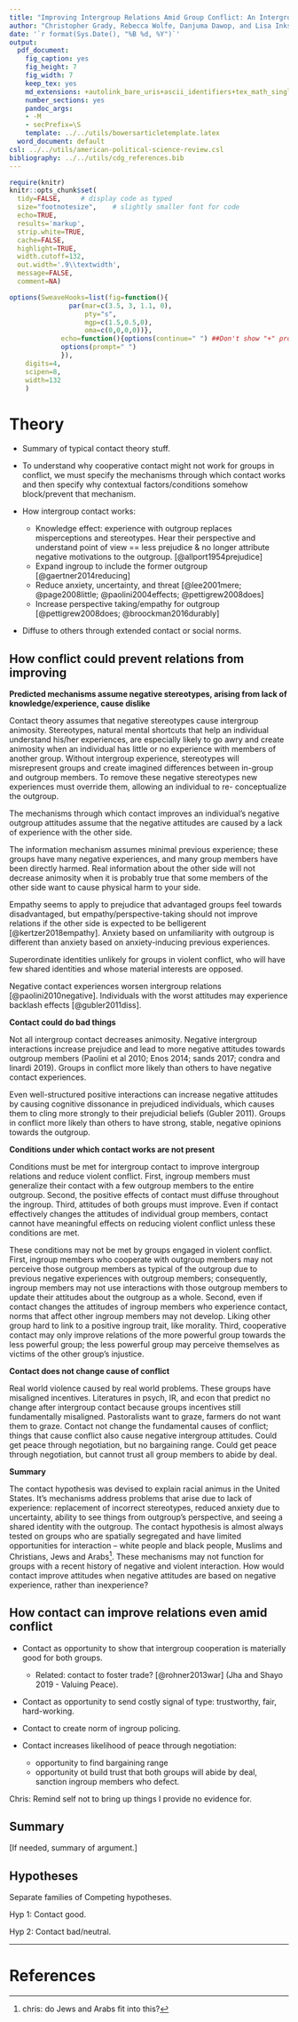 ```yaml
---
title: "Improving Intergroup Relations Amid Group Conflict: An Intergroup Contact Field Experiment in Nigeria - Theory"
author: "Christopher Grady, Rebecca Wolfe, Danjuma Dawop, and Lisa Inks"
date: '`r format(Sys.Date(), "%B %d, %Y")`'
output:
  pdf_document:
    fig_caption: yes
    fig_height: 7
    fig_width: 7
    keep_tex: yes
    md_extensions: +autolink_bare_uris+ascii_identifiers+tex_math_single_backslash
    number_sections: yes
    pandoc_args:
    - -M
    - secPrefix=\S
    template: ../../utils/bowersarticletemplate.latex
  word_document: default
csl: ../../utils/american-political-science-review.csl
bibliography: ../../utils/cdg_references.bib
---
```


```r
require(knitr)
knitr::opts_chunk$set(
  tidy=FALSE,     # display code as typed
  size="footnotesize",    # slightly smaller font for code
  echo=TRUE,
  results='markup',
  strip.white=TRUE,
  cache=FALSE,
  highlight=TRUE,
  width.cutoff=132,
  out.width='.9\\textwidth',
  message=FALSE,
  comment=NA)

options(SweaveHooks=list(fig=function(){
			   par(mar=c(3.5, 3, 1.1, 0),
			       pty="s",
			       mgp=c(1.5,0.5,0),
			       oma=c(0,0,0,0))},
			 echo=function(){options(continue=" ") ##Don't show "+" prompts,
			 options(prompt=" ")
			 }),
	digits=4,
	scipen=8,
	width=132
	)
```

<!--
Things to fit in: History of conflict -- not imagined disputes. More about perceived deservingness (right now minutely in there as part of psyc phenomena increasing information problems).  More on cognitive dissonance?

Loss aversion: a negotiated deal == give up something, gain something.  We weigh losses more than gains (ross and ward 1995 psych barriers)
-->

# Theory

- Summary of typical contact theory stuff.  

- To understand why cooperative contact might not work for groups in conflict, we must specify the mechanisms through which contact works and then specify why contextual factors/conditions somehow block/prevent that mechanism.

- How intergroup contact works:
    - Knowledge effect: experience with outgroup replaces misperceptions and stereotypes.  Hear their perspective and understand point of view == less prejudice & no longer attribute negative motivations to the outgroup. [@allport1954prejudice]
    - Expand ingroup to include the former outgroup [@gaertner2014reducing]
    - Reduce anxiety, uncertainty, and threat [@lee2001mere; @page2008little; @paolini2004effects; @pettigrew2008does]
    - Increase perspective taking/empathy for outgroup [@pettigrew2008does; @broockman2016durably]

- Diffuse to others through extended contact or social norms.


## How conflict could prevent relations from improving

**Predicted mechanisms assume negative stereotypes, arising from lack of knowledge/experience, cause dislike**

Contact theory assumes that negative stereotypes cause intergroup animosity.  Stereotypes, natural mental shortcuts that help an individual understand his/her experiences, are especially likely to go awry and create animosity when an individual has little or no experience with members of another group. Without intergroup experience, stereotypes will misrepresent groups and create imagined differences between in-group and outgroup members. To remove these negative stereotypes new experiences must override them, allowing an individual to re- conceptualize the outgroup.

The mechanisms through which contact improves an individual's negative outgroup attitudes assume that the negative attitudes are caused by a lack of experience with the other side.

The information mechanism assumes minimal previous experience; these groups have many negative experiences, and many group members have been directly harmed.  Real information about the other side will not decrease animosity when it is probably true that some members of the other side want to cause physical harm to your side.

Empathy seems to apply to prejudice that advantaged groups feel towards disadvantaged, but empathy/perspective-taking should not improve relations if the other side is expected to be belligerent [@kertzer2018empathy].  Anxiety based on unfamiliarity with outgroup is different than anxiety based on anxiety-inducing previous experiences.  

Superordinate identities unlikely for groups in violent conflict, who will have few shared identities and whose material interests are opposed.  

Negative contact experiences worsen intergroup relations [@paolini2010negative].  Individuals with the worst attitudes may experience backlash effects [@gubler2011diss].

<!--
    - Contact supposed to work through information/dispel stereotypes and update to entire group.  But it is true that some members of the other side want to and have caused physical harm to members of your group.
    - Or empathy, which seems to apply to disadvantaged groups [@brockman] but not groups in conflict.
    - ingroup expansion, which is unlikely for real groups living apart in separate communities.
    - reduced anxiety/threat felt, which is also apply to groups in conflict.  There still exist members of that group who are threatening.

    - Personal history/experience with violence
    - Continuing violence == continuing grievances to blame on other side
-->

**Contact could do bad things**

Not all intergroup contact decreases animosity. Negative intergroup interactions increase prejudice and lead to more negative attitudes towards outgroup members (Paolini et al 2010; Enos 2014; sands 2017; condra and linardi 2019).  Groups in conflict more likely than others to have negative contact experiences.

Even well-structured positive interactions can increase negative attitudes by causing cognitive dissonance in prejudiced individuals, which causes them to cling more strongly to their prejudicial beliefs (Gubler 2011).  Groups in conflict more likely than others to have strong, stable, negative opinions towards the outgroup.

**Conditions under which contact works are not present**

Conditions must be met for intergroup contact to improve intergroup relations and reduce violent conflict.  First, ingroup members must generalize their contact with a few outgroup members to the entire outgroup.  Second, the positive effects of contact must diffuse throughout the ingroup.  Third, attitudes of both groups must improve.  Even if contact effectively changes the attitudes of individual group members, contact cannot have meaningful effects on reducing violent conflict unless these conditions are met.

These conditions may not be met by groups engaged in violent conflict.  First, ingroup members who cooperate with outgroup members may not perceive those outgroup members as typical of the outgroup due to previous negative experiences with outgroup members; consequently, ingroup members may not use interactions with those outgroup members to update their attitudes about the outgroup as a whole.  Second, even if contact changes the attitudes of ingroup members who experience contact, norms that affect other ingroup members may not develop.  Liking other group hard to link to a positive ingroup trait, like morality.  Third, cooperative contact may only improve relations of the more powerful group towards the less powerful group; the less powerful group may perceive themselves as victims of the other group's injustice.

<!--Many studies suggest intergroup contact only improves the attitudes of the majority/dominant group.  Jews, not Arabs.  White people, not black people.  Minority group has lots of experience with majority group?  Culture does not assign negative traits to majority group because "culture" is dictated by majority?-->

**Contact does not change cause of conflict**

Real world violence caused by real world problems.  These groups have misaligned incentives.  Literatures in psych, IR, and econ that predict no change after intergroup contact because groups incentives still fundamentally misaligned.  Pastoralists want to graze, farmers do not want them to graze.  Contact not change the fundamental causes of conflict; things that cause conflict also cause negative intergroup attitudes.  Could get peace through negotiation, but no bargaining range.  Could get peace through negotiation, but cannot trust all group members to abide by deal.

**Summary**

The contact hypothesis was devised to explain racial animus in the United States.  It's mechanisms address problems that arise due to lack of experience: replacement of incorrect stereotypes, reduced anxiety due to uncertainty, ability to see things from outgroup's perspective, and seeing a shared identity with the outgroup.  The contact hypothesis is almost always tested on groups who are spatially segregated and have limited opportunities for interaction -- white people and black people, Muslims and Christians, Jews and Arabs^[chris: do Jews and Arabs fit into this?].  These mechanisms may not function for groups with a recent history of negative and violent interaction.  How would contact improve attitudes when negative attitudes are based on negative experience, rather than inexperience?

<!--
Typicality: when interacting with the outgroup makes one atypical, how to generalize?  "Typicality" == outgroup member perceived to be typical of group.  Previous negative experience about group == individuals less likely to believe positive experiences with outgroup member are "typical" and so less likely to update about the outgroup; more likely to have good feelings only about the particular people with whom they interact.  even when positive interactions improve attitudes for the individuals who are interacting, the improved attitudes may not be generalized to the outgroup (Doosje et al 1995).  
-->
<!--
- Reason not to update about whole group, just particular people

-->

<!--
even when positive interactions improve attitudes for the individuals who are interacting, the improved attitudes may not be generalized to the outgroup (Doosje et al 1995).

Some evidence that contact only effects the majority/dominant group.  Because the minority/non-dominant group already has a lot of interaction with dominant?  Because minority actually has things to fear?  Regardless, cooperative contact will not meaningfully reduce violent conflict unless it improves attitudes for both sides of the conflict.
-->

## How contact can improve relations even amid conflict

- Contact as opportunity to show that intergroup cooperation is materially good for both groups.
    - Related: contact to foster trade? [@rohner2013war] (Jha and Shayo 2019 - Valuing Peace).

- Contact as opportunity to send costly signal of type: trustworthy, fair, hard-working.

- Contact to create norm of ingroup policing.

- Contact increases likelihood of peace through negotiation:
    - opportunity to find bargaining range
    - opportunity ot build trust that both groups will abide by deal, sanction ingroup members who defect.

Chris: Remind self not to bring up things I provide no evidence for.


## Summary

[If needed, summary of argument.]

## Hypotheses

Separate families of Competing hypotheses.

Hyp 1: Contact good.

Hyp 2: Contact bad/neutral.

<!--

***********

Left out "in the literature" mechanisms through which contact can affect intergroup attitudes.
    - Social norms and extrinsic motivation [@yablon2012we]
    - ingroup policing [@moussa2018overcome; @ditlmann2016can; @fearon1996explaining]
    - mutual interest [@moussa2018overcome.  also realistic group conflict?]
-->


**********
<!--
From old synthesis paper.

## Intergroup Contact Interventions to Improve Intergroup Attitudes and Reduce Conflict
-->
<!--Two ways cooperative contact helps reduce conflict.  (1) Increases trust directly, (2) decreases biased information processing.

Provide opportunities for interaction.  Structure interaction in a way that avoids misperceptions -- incidental contact can make things worse (the @enos2014causal cite and the @forbes1997ethnic cite.  Show that working together is possible.-->
<!--
One prominent approach to improving relations between groups comes from intergroup contact theory [@allport1954prejudice].  Intergroup contact theory hypothesizes that intergroup relations can be improved through interactions in which group members (1) cooperate (2) with equal status (3) to achieve shared goals (4) with the support of elites.[^unCon]

[^unCon]:Important to differentiate structured vs unstructred contact.  Contact under other conditions -- such as incidental contact, intergroup competition, interactions in which one group has power over the other, elite disapproval of intergroup contact -- is unlikely to improve intergroup relations [@enos2014causal; @forbes1997ethnic] hhabyarimana et al 2007; vanhanen 1999.]  This concern is heightened from groups in conflict, whose incidental interactions are likely antagonistic.

Structured intergroup contact improves intergroup relations for several reasons.[^contactMechs]  First, intergroup contact provides an opportunity for groups to learn about each other and update opinions based on personal experience, thereby dispelling stereotypes [@allport1954prejudice]. Groups often build elaborate myths about the evil of the other to justify their feelings of ingroup superiority.  In the context of conflict resolution, the primary barrier to peace is the stereotype that the other group is untrustworthy.  Intergroup contact provides the opportunity to signal trustworthiness and preferences for cooperation to the other group [@kydd2000trust; @rohner2013war] and has been linked with increased trust even in contexts of ongoing conflict [@hewstone2006intergroup].

[^contactMechs]: A full accounting of the mechanisms through which intergroup contact can improve intergroup relations is beyond the scope of this article.  We discuss the mechanisms mostly likely to affect prejudice for groups in active conflict.  For thorough reviews, see @pettigrew2011advances, @pettigrew2008does, or @pettigrew2013groups.]

Second, intergroup contact can change emotional reactions to group members and reduce feelings of threat and anxiety   Feelings of threat and anxiety often arise from fear of the unknown, and feelings of threat and anxiety reduce as familiarity with outgroup members increases [@page2008little; paolini et al 2004; lee 2001].

Third, intergroup contact can show that working together is materially beneficial for both groups.  Intergroup contact often entails reciprocal exchanges like trade, which can provide tangible evidence that both groups are materially better off cooperating than fighting, increasing incentives to reach a bargain and avoid conflict [@rohner2013war].  Intergroup contact to achieve a goal that benefits both groups (1) alleviates material deprivation and (2) associates intergroup cooperation with positive material outcomes.  By cooperating for joint benefit in the present groups can see how cooperative behavior in the future will benefit both groups.
  
Fourth, intergroup contact can reduce the perceived social distance between the groups and even expand the ingroup to include the former outgroup.  Contact can make salient many similarities between the groups, reducing feelings of social distance and even helping to craft a joint identity that encompasses both groups [@gaertner2014reducing].

The effectiveness of intergroup contact has been demonstrated in a variety of contexts and using a variety of methodological approaches [@paluck2017contact; @pettigrew2006meta].  Notably, intergroup contact programs improved relations between white people and black people in the U.S. South Africa, and Norway [@marmaros2006friendships; @burns2015interaction; @finseraas2017does; @carrell2015impact], Jews and Arabs [@yablon2012we; @ditlmann2016can], and Hindus and Muslims in India [@barnhardt2009near].  In Nigeria, a recent study found that intergroup contact between Muslims and Christians decreased discrimination relative to a group that experienced _intragroup_ contact, suggesting that intergroup contact can work by countering the adverse effects of ingroup-only experiences [@scacco2018nigeria].

This leads to our main hypothesis:

  - $\mathbf{H_1a}:$ **Intergroup contact will help.**

But intergroup contact might not change attitudes or reduce conflict.  Group animosity often arises due to the competition for resources that both groups claim or desire [@sherif1958superordinate].  If competition for resources itself causes poor intergroup relations/negative intergroup attitudes, then competition for resources will cause conflict and intergroup contact will have no effect because it doesn't change underlying resource competition.  With or without structured intergroup contact, the groups are still engaged in competition for resources, which breeds conflict [@campbell1965ethno; @Sherif1988robbersCave].

This concern is heightened for groups in active conflict.  Their negative intergroup attitudes come from real conflict, not the type of prejudice that Allport and others theorized about.  Through contact, you might learn that the other group _does_ favor itself.  Contact might show you that the other group _will_ defect on agreements.  Learning about the other side is not going to improve relations if incentives are completely misaligned and the other side _does_ want to harm you.  Additionally, in contexts of ongoing conflict, there may be few norms against prejudice, and possibly group norms that support this particular intergroup prejudice.  If intergroup contact works by activating "norms against prejudice", contact is unlikely to have an effect for groups in conflict.

This leads to our alternative hypothesis:

- $\mathbf{H_1b}:$ **Intergroup contact will not help.**

The effect may also be conditional on group status.  Intergroup contact may only reduce prejudice from high-status group to low-status group.  @ditlmann2016can contact-based intervention did not affect the disadvantaged, minority group.

- $\mathbf{H_1b}:$ **Intergroup contact will improve attitudes of farmers towards pastoralists but not pastoralists towards farmers.**

-->
<!--
********
Contact-based interventions can also assist third-party mediation or intervention.  Helps mediation because the conflicting groups are more likely to update perceptions based on mediated information.  Helps intervention because the groups are still able to commit to agreements without the threat of punishment.

When the contact is group-to-group, trustworthy behavior by the outgroup is immediately known by several ingroup members.


<!--

Paragraph about emotional reactions. Specifically, empathy and threat. Could change emotional reactions to the group, either by increasing feelings of empathy or decreasing feelings of threat.  ^[though in cases of active conflict this might exacerbate rather than solve conflict (information about reduced outgroup threat == higher chance of my group winning).]  Seeing the other side's argument, seeing their motivations. Increase empathy helps interpret information in non-biased way. [Chris: cite literature on empathy making me interpret information about other people more accurately.  Kertzer?]

Paragraph about materal benefit / realistic group conflict theory. Other perspectives focus on the achievement of a joint goal that shows both groups they are _materially_ better off [superordinate goal/RGCT].  The intergroup contact to focus on superordinate goals so the groups can see how intergroup cooperation benefits both sides materially [@sherif1958superordinate].  Sees how _both groups_ have a self-interested incentive to cooperate with peace agreements.  Groups work together to gain more material resources, improves us now, makes me think working together in the _future_ would be good. Realistic Group Conflict Theory -- resource competition causes conflict, and intergroup relations improved when the groups work together to improve material status of both groups.

*******

Could create cognitive dissonance that allows individuals to re-evaluate their beliefs [@gubler].

Can give group members interactions that reduce perceptual biases.  And about perceptual fairness/unbiasedness: we will interpret things you do fairly and we will interpret things we do fairly (i.e. we will not think everything we do is justified and everything you do is unjustified).  

Groups wondering which type the other group is and making decisions based on that perception.  If other group will cooperate, we should cooperate.  If other group defects, we should defect.  Groups can learn how each other will respond to big interactions by how they respond to smaller interactions.  

Ingroup identification does not necessitate outgroup hate [@allport1954prejudice; @brewer1999ingroupOutgroup; @halevy2008group].
--->


<!--Things From Peacebuilding But Not Contact Necessarily-->
<!--
Other components of peacebuilding interventions can 

Create norms against violence, or connect existing norms to the outgroup by humanizing the outgroup.

Could improve dispute resolution and reduce conflict over resources.  Encourage sharing resources _or_ separation of resources.  Mediation training -- help community leaders resolve disputes.

Can give group members the capacity to affect conflict.
-->
<!--
Can encourage ingroup policing [@ditlmann2017addressing; @Fearon1996].  Ingroup policing works because we cannot do things if our community dislikes those things.  Decrease negative affect allows leaders to credibly commit entire group to peace.  Encourage ingroup policing.  
-->
<!--
**Summary paragraph**

Contact-based peacebuilding programs can reduce conflict by focusing on both the immediate economic concerns contributing to conflict (superordinate goals?) and the psychological attitudes contributing to conflict. Bottom-up psychological reconciliation programs should work for the types of conflicts for which international intervention is rarely used and is unlikely to be successful.  Persistent intergroup conflict that plagues many countries.  Low-level conflict before it builds to large-scale conflict.  There are XX conflicts of this type accounting for XX deaths each year.-->
<!--
## Why Peacebuilding Could Fail

Yet peacebuilding generally, and intergroup contact specifically, may not work in contexts of ongoing violence.  Many top-down attempts to solve bargaining problems with a strong external actor (through mediation and intervention) are ineffective while conflict is going on and only effective at maintaining peace once the formal conflict has ended.  Likewise, psychological reconciliation may prevent resumption of conflict but requires conflict to already be resolved [@bar2000intractable].  Active conflict produces many grievances and high prejudice; cognitive dissonance causes backlash for the most prejudiced people [@festinger1962cognitiveDissonance; @gubler2011diss].  Negative contact experiences reinforce negative stereotypes [@paolini2010negative]. Motivated reasoning for attitudes towards others [@klein1992motivated].  If you don't want to like someone, you will find a reason not to.  Many reasons contact may not work in this context.

Intergroup conflict is commitment problem solved by strong third party [@fearon1994ethnic; @powell2006war] and bottom-up programs do not provide a strong third party that can enforce commitments.  Psychological reconciliation is not how we've thought of solving commitment problems between conflicting groups or improving reputations.  Can psych reconciliation improve reputations in contexts of ongoing violence?  

-->
<!--
## Hypotheses

We have several hypotheses about the way that contact-based peacebuilding programs can improve intergroup relations.  We add distinctions demarcating families of hypotheses, and we define a family of hypotheses as the set of hypotheses that would help make one decision or answer one question.  If a set of hypotheses are part of one family we will adjust the p-values within those families following the False Discovery Rate (FDR) method.

- $\mathbf{H_0}:$ **The treatment will increase information about city rates among treatment households vs. control households.** (Confirmatory)
    - The information campaign will increase the amount of information individuals have about the most important citizen-facing services that are under the purview of Zomba City Council, the relationship between city rates and these services, the existence of the ability to make payment through bank transfers, and the existence of a municipal tax forgiveness plan.


- $\mathbf{H_0}:$ **The treatment will increase information about city rates among treatment households vs. control households.** (Confirmatory)
    - The information campaign will increase the amount of information individuals have about the most important citizen-facing services that are under the purview of Zomba City Council, the relationship between city rates and these services, the existence of the ability to make payment through bank transfers, and the existence of a municipal tax forgiveness plan.

  - $\mathbf{H_1}:$ **The treatment will increase the intent to formalize among treatment households vs. control households.** (Confirmatory - Formalization Hypotheses Family)

-->


# References

<!--

# Other Stuff

**Solving Bargaining Problems section**
[chris: formerly had bigger discussions of mediation and intervention.]

[^bargainChange]: Commitment problems occur for many reasons.  A prominent reason is shifts in power between the bargaining groups.  Power between the groups can shift due to factors that affect each group's preferences and capabilities. Internally, one group may grow in power or size, one group may disarm before the other, the groups may have factions that reject the agreement, the groups may change leaders, or group members attitudes may change for other reasons.  Externally, the groups may gain or lose de facto or de jure state support, other external actors may switch allegiances, or some other shock may change each group's power relative to the other [@fearon2004civil; @reed2016bargaining].  Anything that will change group power in the future can cause commitment problems in the present.[chris: maybe I do not need this footnote now.]

"Groups in conflict overcome information and commitment problems in several ways.  

The two principal ways that groups overcome information problems are (i) fighting and (ii) third-party mediation.  Through fighting, the groups directly observe each others capacity and willingness to fight [@smith2003mediation].  Through mediation, the groups receive accurate information about each other from a third-party [@ott1972mediation; @kydd2006can; @beber2012international].

The two principal ways that groups overcome commitment problems are through (i) intervention by strong third parties that add large costs to reneging on agreements, and (ii) reputations for trustworthiness.  Though each group may have an incentive to defect on an agreement after it is made, the groups have less incentive to defect if a strong third party is capable of and willing to punish defection from bargained agreements [@fearon1998commitment; @powell2006war; @doyle2000international].  Likewise, groups have less incentive to defect on agreements if defection affects a group's reputation.  Future bargaining depends on groups trusting each other to abide by agreements, and groups with reputations for defection are unlikely to attract other trustworthy partners or elicit trusting behavior from partners [@ostrom2003trust; @kydd2000trust; @rohner2013war].  With these incentives for cooperation, the groups can bargain in good faith knowing that the other will abide by its word.[^reputation]"

"If we know how to resolve intergroup conflict, why does conflict persist?  Issues of bias prevent mediation from solving information problems.  Issues of capacity and motivation prevent intervention from solving commitment problems, and psychological biases prevent reputations from solving commitment problems.

Mediation and intervention are dogged by two issues of motivation.  First, mediators are often motivated for peace.  This motivation implies that mediators provide information that is biased towards encouraging the groups to negotiate a peace agreement.  For mediators to reduce information problems, groups engaged in bargaining must believe that mediators provide accurate, unbiased information.  Since both groups know that mediators are biased towards peace, mediators do not solve information problems and may not help groups achieve peace [@smith2003mediation; @kydd2006can; @fey2010shuttle].  This same argument prevents mediators who are biased for or against disputants from solving information problems [@kydd2006can].[^mediation]

Second, international actors may lack the motivation to mediate or to intervene into the conflict, even if one group reneges on its agreement.  Intervention is costly and many international actors either cannot credibly commit to intervene into many conflicts or have no interest in intervening into many conflicts [@kydd2006can; @fey2010shuttle; @beber2012international].  This lack of motivation is especially relevant for intergroup conflict between groups within a state.  Most international actors and strong third parties lack an incentive to intervene into intrastate intergroup conflicts, and these disputes tend to take place within states that lack the capacity to compel both sides themselves.  Since intervention is costly, strong third parties have an incentive to intervene only _after_ fighting escalates, so intervention will generally not be used to prevent conflict from escalating or to reduce the persistent, smaller-scale violence that plague many countries.  Where external actors are motivated to intervene, intervention is a short-term peace solution and its effects do not endure with the departure of the external actor [@rohner2013war; @beardsley2008agreement; @weinstein2005autonomous].  Once the external actor leaves, the groups' commitment problem returns: with no one to punish defection, the groups have no reason to trust each other."

[^mediation]: Whether mediation is benefited from biased or unbiased information is still a matter of debate.  Some scholars believe bias improves mediation.  The primary mechanisms proposed are that biased mediators are more likely to have relevant private information [@savun2008information] and that a biased mediator who tells his _favored_ group to compromise will be heeded [@kydd2003side; @svensson2009brings].  We tend to side with @beber2012international, @rauchhaus2006mediation, @crescenzi2011supply, and @kydd2006can and believe that unbiased mediation improves mediation outcomes.  @kydd2006can and @beber2012international provide compelling theoretical arguments: effective mediators must be both unbiased and motivated, but that motivation and bias often overlap.  We are also amenable to the argument of @fey2010shuttle that mediator success actually has less to do with information provision and more with agenda setting, offering carrots/threatening sticks, and serving as a back channel.



In this case, bias for or against one side of the conflict can increase the effectiveness of intervention [@kydd2003side; @regan2002third] because it provides motivation for the international community to intervene in the conflict.

"In many conflicts, the conflicting groups are not united and therefore it is not clear who is involved in bargaining and who the external actor should punish if one side defects."
-->


<!--

**About Reputation**
Commitment problems are problems of trust.  The trust can be through a third party or between the groups directly.

Reputations for trustworthiness are how groups overcome bargaining problems in the absence of formal enforcement mechanisms [@ostrom2000collective; @kydd2000trust, @rohner2013war; @ostrom2003trust].  Mutual trust overcomes bargaining problems because information and commitment problems are both, at their heart, problems of trust.  For information problems, groups do not trust the information they receive from the other side.  For commitment problems, groups do not trust the other side to abide by its agreements.  Cultivating a reputation as a trustworthy partner in previous interactions gives a bargaining partner confidence that you are trustworthy in the present interaction.

<!--
(This also means that the outgroup has less incentive to cooperate with your ingroup because they are less likely to be punished for defecting in a world where reputation is built off of _experienced_ interactions, rather than previous _observed_ interactions. [chris: Scott Page's coursera on overcoming collective action problems cites a model where the more people who can see your interaction the more incentive you have to cooperate.].  Not sure this is relevant.) <!--Mediation can also be good when the groups are likely to say inflammatory things to each other.  Going through a mediator prevents that. chris: don't remember the citation, and this belongs in a diff section. -->


<!--
*******

**Thoughts about trust**

@ostrom2003trust ch.2 discusses how reciprocity, reputation, and trust help overcome selfish behavior that leads to pareto-inferior outcomes;  players achieve self-enforcing equilibria by comitting themselves to punishing noncooperators to deter noncooperation; repeated games & uncertainty about player types increases cooperation; face to face interaction increases cooperation bcuz increases trust, also could add subjective value to payoff structure, gives group ID, reinforces normes, not because players realize optimal strategies and not from non-face-to-face promises.  People seek to improve values they find important.  People use heuristics; people use internal evaluations that add or subtract from objective payoffs (+ for feeling good, - for being a sucker);    ch.12 discusses how trust is minimal in situations where reputations for trust cannot be established.  @hardin2003 ch.3 gaming trust -- concept of mutual trust: trust based on long-term interaction between two parties.  Thick trust: diverse layers of interaction; interactions in one layer influence interactions in another; repeated relationships and 3rd party relationships. @hardin2002trustAndTrustworthiness talks about being trustworthy. @kydd2003 and costly signals of trustworthiness. Trust and Reciprocity 2003 ch.15 - knowledge of the other, repeated interactions, and strong possibility of future interactions predict trustworthy and trusting relationships.-->

<!--
**Thoughts about intergroup prejudice**
@tam2007 intergroup prejudice = less likely to forgive, and forgiveness is a key to intergroup cooperation [@axelrod1980effective].  Prejudiced groups cannot put previous transgressions behind them.  @gutsell2010empathy people do not naturally feel empathy for outgroup members. 

Conflicting groups dehumanize the outgroup, meaning that they do not acknowledge the outgroup as fully human [@haslam2014dehumanization; @leyens2007infra; @opotow1990moral; @bandura1999moral].  Dehumanized groups are deemed unworthy of moral considerations; they do not deserve empathy, compassion, or fair treatment.  Along with not extending morality to outgroup members, ingroups often view of the outgroup themselves as immoral -- a group without values who cannot be trusted due to their innate moral deficiencies [@weisel2015ingroup; @parker2013lessons; @brewer1999ingroupOutgroup, p.435].

Wood's 2000 review of persuasion gave two additional functions of attitudes that apply to intergroup attitudes: self-concept and social adjustment [@wood2000attitude].  Self-concept refers to an individual's identity.  If an individual's identity is strongly related to ingroup superiority, she may not want to have better attitudes about the outgroup.  Social adjustment refers to an individual's desire to obtain social rewards.  If an individual's group opposes the outgroup and sanctions those who do not oppose the outgroup, she also has a strong reason to maintain negative outgroup attitudes.

"Group members tend to ascribe negative traits to outgroups [@tajfel1981groups, @brewer1999ingroupOutgroup], including immorality and dishonesty [@weisel2015ingroup; @parker2013lessons; @levine1972ethnocentrism; @eidelson2003dangerous].  Group members also dehumanize outgroup members and refrain from extending them empathy or forgiveness [@haslam2014dehumanization; @opotow1990moral; @bandura1999moral; @gutsell2010empathy; @tam2007impact]."




***********

# Moved from Intro

When both groups desire some valuable $X$ they must come to an agreement about the division of $X$ based on the existing strategic situation.  In dynamic settings where the strategic situation is unstable, groups cannot credibly commit to abide by their agrements; when the situation changes, one group will have an incentive to renege on the deal.  Bargaining breaks down because both sides know that neither can credibly commit to any bargaining agreement.  In the absence of a bargained solution groups use violence to settle disputes over $X$.  In this view, the solution to intergroup violence is a strong neutral third-party to solve the comittment problem by compelling each side to honor bargaining agreements.  This is an example of institutions constraining behavior.<!--Possibly next paragraph talks about government intervention over land use to compel each side.  But government is weak and unable to compel each sides; and pastoralists view the government as very partial to the farmers. -->
<!--
Intergroup violence is also considered a product of intergroup prejudice and dehumanization ^[cite: humanizing the outgroup stuff, @halperin2011emotional; also cite: tajfel, ].  Chris: argument.  In this view, the solution to intergroup violence is to reduce prejudice and humanize the outgroup; provide superordinate goals that show groups the benefit of working together.  

Even some proponents of the psychological perspective doubt the ability of intergroup contact to reduce violent conflict [@gubler; @saguy2011tension; others.]
-->

<!-- 
Models say intergroup bargaining should work.  Groups should be able to form reputations for trustworthiness.  Groups are not doing so.
Negative affect makes it difficult to develop intergroup trust.
intergroup contact can increase trust even when groups don't like each other.



The story is "Theoretical models of conflict say that groups should be able to solve their problems through bargaining.  When external actors are not present to guarantee bargained agreements, groups use trust.  But it's hard for groups who don't like each other to develop trust.  Cooperative contact can build trust even in these contexts."

The only thing we do not specifically measure is "these groups don't like each other".  I don't think readers will reject the idea that these groups dislike each other.

The lack of effect on intergroup cohesion, which you cited above, is not a problem for this "trust" theory.  No increase on cohesion means the groups are not seeing themselves as more similar.  The trust theory would not say that these groups would see themselves as more similar.

@ichheiser1949misunderstanding: In this monograph supplement certain implicit assumptions which may distort the analysis of human relationships are discussed. Sources of misinterpretations include: (1) a tendency to over-estimate the unity of personality. (2) emphasis in our culture on success and failure, (3) stereotyped classifications, (4) lack of awareness of the limits of insight, and (5) a tendency to overestimate the role of personal and to underestimate the role of situational factors.

@liberman2004name: PD as community game vs wall street game.
@ward1997naive: People assume that they are rational.  We thus assume other rational people will share our views. We assume other people deviate either because (1) they don't have the right information, or (2) they are lazy/stupid, or (3) they are biased.  Biased assimilation of information: Historf and Cantril 1954 about sports fans, and Lord et al 1979 about political issues.  Don't forget Gaines & Kuklinski Same Facts Different Interpretations.  Anyone disagreeing with my side is obviously biased and lacks objectivity.  Vallone et al 1985 Israel-Arab conflict.  Partisans think their own side, and the other side, is more consistent/homogenous.  p.23 Keltner and Robinson 1993 - reducing misperceptions about other's construals/beliefs leads opposite sides to view each other more favorably & encourages search for agreement.  ME: We want to make allies! p. 23-24: egocentrism and naive realism creates barriers to negotiation and dispute resolution.
Difficulty of negotiation: (1) different construal of conflict history and who is to blame/the aggressor, (2) different construal of actions as hostile or defensive, (3) different construals of future gains in strength and trustworthiness of the groups.  Disputants disagree about proposals they give both parties what they need and deserve.  Disagreements about the proposal further heightens enmity and distrust (p.24).  Reactive devaluation: If the other side proposed it, it isn't that great of a deal; we value things we do not have over things we do have.  p.29: perception of self-other similarity can promote conflict resolution.
Chris: overestimate their own strength.
-->

<!-- EKREM STUFF:
Ekrem: "I am a proponent of highlighting how contact can complement our existing tools both by using it when intervention is not possible and also by using it when it is possible to make it work better."
"suppose I succeeded in this intervention and there is no animosity or information problems.  YET these groups still have conflicting incentives.  Third-party intervention can solve that, this intervention did not."
Earlier Ekrem: "(1) it's not clear how mediation could even function when parties to the conflict are not reasonably organized, but instead conflict is communal / dispersed. so here we could lean more heavily on bottoms-up stuff.  (2) in situations where mediation should work, bottoms-up is still good, because one way bottoms-up solves our problems is by removing frictions which sort of prevent rational belief updating and proper learning from data. so bottoms-up should make mediation more likely to be effective."-->

<!--Ekrem: I think you can make this part leaner and meaner by imposing a structure where you say

Animosity increases problems via 2 main channels

1) Via social/psychological mechanisms which increase costs of cooperation and benefits of defection (1a personal, 1b social, 1c constraining leaders)

2) Prevents accurate interpretations of signals. Blocks the pipes (which is the second part) -->

<!--

*******
## stuff about biased perceptions.


 -->